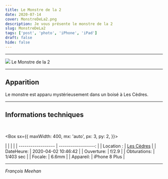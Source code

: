 ```yaml
---
title: Le Monstre de la 2
date: 2020-07-14
cover: MonstreDeLa2.png
description: Je vous présente le monstre de la 2
slug: MonstreDeLa2
tags: ['post', 'photo', 'iPhone', 'iPad']
draft: false
hide: false
---
```


---

<Flex>
  <Card width={[ 256, 320 ]} mx='auto'>
    <Image src='MonstreDeLa2.png'/>
    <Text>
      Le Monstre de la 2
    </Text>
  </Card>
</Flex>

---

## Apparition

Le monstre est apparu mystérieusement dans un boisé à Les Cèdres.

---

##  Informations techniques

<br/>

<Box
  sx={{
    maxWidth: 400,
    mx: 'auto',
    px: 3,
    py: 2,
  }}>

|  |                 |      |
| ------------------ | ------------------: |
| Location :      |     [Les Cèdres](https://goo.gl/maps/Dp7hFMEYfX2N7fWD8) |
| DateHeure:          | 2020-04-02 10:46:42 |
| Ouverture:           |   f/2.9  |
| Obturations:           |   1/403 sec |
| Focale:          | 6.6mm   |
| Appareil:           |       iPhone 8 Plus |

</Box>

---

*François Meehan*



